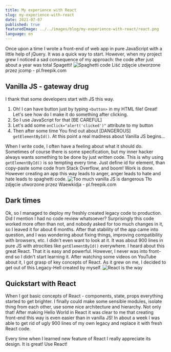 ```yaml
---
title: My experience with React
slug: my-experience-with-react
date: 2021-07-07
published: true
featuredImage: ../../images/blog/my-experience-with-react/react.png
language: en
---
```


Once upon a time I wrote a front-end of web app in pure JavaScript with a little help of jQuery. It was a quick way to start. However, when my project grew I noticed a sad consequence of my approach: the code after just about a year was total Spagetti!
![Spaghetti code](../../images/blog/my-experience-with-react/spaghetti.jpg "Spaghetti code")
Liść zdjęcie utworzone przez jcomp - pl.freepik.com

## Vanilla JS - gateway drug

I thank that some developers start with JS this way.


1. Oh! I can have button just by typing `<button>` in my HTML file! Great! Let's see how do I make it do something after clicking.
2. So I use JavaScript for that [BE CAREFUL]
3. Let's add some `onClick="alert('clicked')"` attribute to my button
4. Then after some time You find out about [DANGEROUS] `getElementById()`. At this point a real madness about Vanilla JS begins…

When I write code, I often have a feeling about what it should do. Sometimes of course there is some specification, but my inner hacker always wants something to be done by just written code. This is why using `getElementById()` is so tempting every time. Just define id for element, than copy-paste some code from Stack Overflow, and boom! Work is done. However creating an app this way leads to anger, anger leads to hate and hate leads to spaghetti code.
![Too much vanilla JS is dangerous](../../images/blog/my-experience-with-react/gateway-drug.jpg "Too much vanilla JS is dangerous")
Tło zdjęcie utworzone przez Waewkidja - pl.freepik.com

## Dark times

Ok, so I managed to deploy my freshly created legacy code to production. Did I mention I had no code review whatsoever? Surprisingly this code worked more often than not, and nobody asked for too much changes in it, so I leaved it for about 6 months. After that stability of the app came into question, and I was wondering about fixing things, improving compatibility with browsers, etc. I didn't even want to look at it. It was about 900 lines in pure JS with atrocities like `getElementById()` everywhere. I heard about this great React. That it is easy and powerful. However, I never was into front-end so I didn't start learning it. After watching some videos on YouTube about it, I got grasp of key concepts of React. As it grew on me, I decided to get out of this Legacy-Hell created by myself.
![React is the way](../../images/blog/my-experience-with-react/react.png "React is the way")

## Quickstart with React

When I got basic concepts of React - components, state, props everything started to get brighter. I finally could make some sensible modules, isolate thing from each other, use some nice architecture and hierarchy. Not only that! After making Hello World in React it was clear to me that creating front-end this way is even easier than in vanilla JS! In about a week I was able to get rid of ugly 900 lines of my own legacy and replace it with fresh React code.

Every time when I learned new feature of React I really appreciate its design. It is great! Use React!
